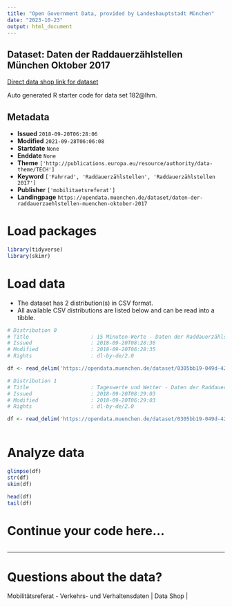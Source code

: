 ```yaml
---
title: "Open Government Data, provided by Landeshauptstadt München"
date: "2023-10-23"
output: html_document
---
```


## Dataset: Daten der Raddauerzählstellen München Oktober 2017

[Direct data shop link for dataset](https://opendata.muenchen.de/dataset/daten-der-raddauerzaehlstellen-muenchen-oktober-2017)

Auto generated R starter code for data set 182@lhm.

## Metadata

- **Issued** `2018-09-20T06:28:06`
- **Modified** `2021-09-28T06:06:08`
- **Startdate** `None`
- **Enddate** `None`
- **Theme** `['http://publications.europa.eu/resource/authority/data-theme/TECH']`
- **Keyword** `['Fahrrad', 'Raddauerzählstellen', 'Raddauerzählstellen 2017']`
- **Publisher** `['mobilitaetsreferat']`
- **Landingpage** `https://opendata.muenchen.de/dataset/daten-der-raddauerzaehlstellen-muenchen-oktober-2017`


# Load packages

```r

library(tidyverse)
library(skimr)

```

# Load data

-   The dataset has 2 distribution(s) in CSV format.
-   All available CSV distributions are listed below and can be read into a tibble.

```r

# Distribution 0
# Title                    : 15 Minuten-Werte - Daten der Raddauerzählstellen München Oktober 2017
# Issued                   : 2018-09-20T08:28:36
# Modified                 : 2018-09-20T06:28:35
# Rights                   : dl-by-de/2.0

df <- read_delim('https://opendata.muenchen.de/dataset/0305bb19-049d-4204-a38a-41895c61f44e/resource/bdc0744c-dd46-48be-8a33-a08f22140e72/download/rad20171015min.csv')

# Distribution 1
# Title                    : Tageswerte und Wetter - Daten der Raddauerzählstellen München Oktober 2017
# Issued                   : 2018-09-20T08:29:03
# Modified                 : 2018-09-20T06:29:03
# Rights                   : dl-by-de/2.0

df <- read_delim('https://opendata.muenchen.de/dataset/0305bb19-049d-4204-a38a-41895c61f44e/resource/3f1b26ff-1fd4-48cd-8187-c248ecb80efd/download/rad201710tage.csv')



```

# Analyze data

```r

glimpse(df)
str(df)
skim(df)

head(df)
tail(df)

```

# Continue your code here...

```r

```

------------------------------------------------------------------------

# Questions about the data?

Mobilitätsreferat - Verkehrs- und Verhaltensdaten | Data Shop | 
